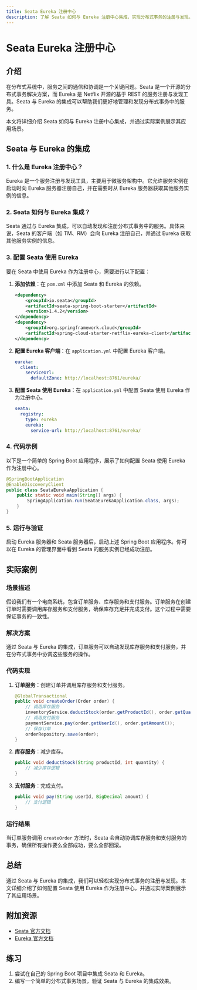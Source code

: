 ```yaml
---
title: Seata Eureka 注册中心
description: 了解 Seata 如何与 Eureka 注册中心集成，实现分布式事务的注册与发现。
---
```


# Seata Eureka 注册中心

## 介绍

在分布式系统中，服务之间的通信和协调是一个关键问题。Seata 是一个开源的分布式事务解决方案，而 Eureka 是 Netflix 开源的基于 REST 的服务注册与发现工具。Seata 与 Eureka 的集成可以帮助我们更好地管理和发现分布式事务中的服务。

本文将详细介绍 Seata 如何与 Eureka 注册中心集成，并通过实际案例展示其应用场景。

## Seata 与 Eureka 的集成

### 1. 什么是 Eureka 注册中心？

Eureka 是一个服务注册与发现工具，主要用于微服务架构中。它允许服务实例在启动时向 Eureka 服务器注册自己，并在需要时从 Eureka 服务器获取其他服务实例的信息。

### 2. Seata 如何与 Eureka 集成？

Seata 通过与 Eureka 集成，可以自动发现和注册分布式事务中的服务。具体来说，Seata 的客户端（如 TM、RM）会向 Eureka 注册自己，并通过 Eureka 获取其他服务实例的信息。

### 3. 配置 Seata 使用 Eureka

要在 Seata 中使用 Eureka 作为注册中心，需要进行以下配置：

1. **添加依赖**：在 `pom.xml` 中添加 Seata 和 Eureka 的依赖。

   ```xml
   <dependency>
       <groupId>io.seata</groupId>
       <artifactId>seata-spring-boot-starter</artifactId>
       <version>1.4.2</version>
   </dependency>
   <dependency>
       <groupId>org.springframework.cloud</groupId>
       <artifactId>spring-cloud-starter-netflix-eureka-client</artifactId>
   </dependency>
   ```

2. **配置 Eureka 客户端**：在 `application.yml` 中配置 Eureka 客户端。

   ```yaml
   eureka:
     client:
       serviceUrl:
         defaultZone: http://localhost:8761/eureka/
   ```

3. **配置 Seata 使用 Eureka**：在 `application.yml` 中配置 Seata 使用 Eureka 作为注册中心。

   ```yaml
   seata:
     registry:
       type: eureka
       eureka:
         service-url: http://localhost:8761/eureka/
   ```

### 4. 代码示例

以下是一个简单的 Spring Boot 应用程序，展示了如何配置 Seata 使用 Eureka 作为注册中心。

```java
@SpringBootApplication
@EnableDiscoveryClient
public class SeataEurekaApplication {
    public static void main(String[] args) {
        SpringApplication.run(SeataEurekaApplication.class, args);
    }
}
```

### 5. 运行与验证

启动 Eureka 服务器和 Seata 服务器后，启动上述 Spring Boot 应用程序。你可以在 Eureka 的管理界面中看到 Seata 的服务实例已经成功注册。

## 实际案例

### 场景描述

假设我们有一个电商系统，包含订单服务、库存服务和支付服务。订单服务在创建订单时需要调用库存服务和支付服务，确保库存充足并完成支付。这个过程中需要保证事务的一致性。

### 解决方案

通过 Seata 与 Eureka 的集成，订单服务可以自动发现库存服务和支付服务，并在分布式事务中协调这些服务的操作。

### 代码实现

1. **订单服务**：创建订单并调用库存服务和支付服务。

   ```java
   @GlobalTransactional
   public void createOrder(Order order) {
       // 调用库存服务
       inventoryService.deductStock(order.getProductId(), order.getQuantity());
       // 调用支付服务
       paymentService.pay(order.getUserId(), order.getAmount());
       // 保存订单
       orderRepository.save(order);
   }
   ```

2. **库存服务**：减少库存。

   ```java
   public void deductStock(String productId, int quantity) {
       // 减少库存逻辑
   }
   ```

3. **支付服务**：完成支付。

   ```java
   public void pay(String userId, BigDecimal amount) {
       // 支付逻辑
   }
   ```

### 运行结果

当订单服务调用 `createOrder` 方法时，Seata 会自动协调库存服务和支付服务的事务，确保所有操作要么全部成功，要么全部回滚。

## 总结

通过 Seata 与 Eureka 的集成，我们可以轻松实现分布式事务的注册与发现。本文详细介绍了如何配置 Seata 使用 Eureka 作为注册中心，并通过实际案例展示了其应用场景。

## 附加资源

- [Seata 官方文档](https://seata.io/zh-cn/docs/overview/what-is-seata.html)
- [Eureka 官方文档](https://github.com/Netflix/eureka/wiki)

## 练习

1. 尝试在自己的 Spring Boot 项目中集成 Seata 和 Eureka。
2. 编写一个简单的分布式事务场景，验证 Seata 与 Eureka 的集成效果。
